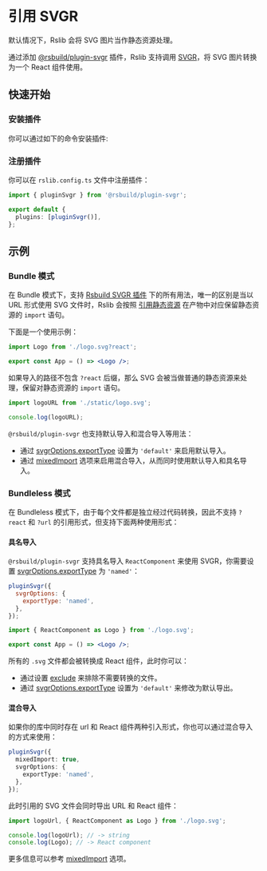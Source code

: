 # 引用 SVGR

默认情况下，Rslib 会将 SVG 图片当作静态资源处理。

通过添加 [@rsbuild/plugin-svgr](https://rsbuild.dev/zh/plugins/list/plugin-svgr) 插件，Rslib 支持调用 [SVGR](https://react-svgr.com/)，将 SVG 图片转换为一个 React 组件使用。

## 快速开始

### 安装插件

你可以通过如下的命令安装插件:


<PackageManagerTabs command="add @rsbuild/plugin-svgr -D" />

### 注册插件

你可以在 `rslib.config.ts` 文件中注册插件：

```ts title="rslib.config.ts"
import { pluginSvgr } from '@rsbuild/plugin-svgr';

export default {
  plugins: [pluginSvgr()],
};
```

## 示例

### Bundle 模式

在 Bundle 模式下，支持 [Rsbuild SVGR 插件](https://rsbuild.dev/zh/plugins/list/plugin-svgr) 下的所有用法，唯一的区别是当以 URL 形式使用 SVG 文件时，Rslib 会按照 [引用静态资源](/zh/guide/advanced/static-assets) 在产物中对应保留静态资源的 `import` 语句。

下面是一个使用示例：

```jsx title="App.jsx"
import Logo from './logo.svg?react';

export const App = () => <Logo />;
```

如果导入的路径不包含 `?react` 后缀，那么 SVG 会被当做普通的静态资源来处理，保留对静态资源的 `import` 语句。

```js
import logoURL from './static/logo.svg';

console.log(logoURL);
```

`@rsbuild/plugin-svgr` 也支持默认导入和混合导入等用法：

- 通过 [svgrOptions.exportType](https://rsbuild.dev/zh/plugins/list/plugin-svgr#svgroptionsexporttype) 设置为 `'default'` 来启用默认导入。
- 通过 [mixedImport](https://rsbuild.dev/zh/plugins/list/plugin-svgr#mixedimport) 选项来启用混合导入，从而同时使用默认导入和具名导入。

### Bundleless 模式

在 Bundleless 模式下，由于每个文件都是独立经过代码转换，因此不支持 `?react` 和 `?url` 的引用形式，但支持下面两种使用形式：

#### 具名导入

`@rsbuild/plugin-svgr` 支持具名导入 `ReactComponent` 来使用 SVGR，你需要设置 [svgrOptions.exportType](https://rsbuild.dev/zh/plugins/list/plugin-svgr#svgroptionsexporttype) 为 `'named'`：

```js
pluginSvgr({
  svgrOptions: {
    exportType: 'named',
  },
});
```

```jsx title="App.jsx"
import { ReactComponent as Logo } from './logo.svg';

export const App = () => <Logo />;
```

所有的 `.svg` 文件都会被转换成 React 组件，此时你可以：

- 通过设置 [exclude](https://rsbuild.dev/zh/plugins/list/plugin-svgr#exclude) 来排除不需要转换的文件。
- 通过 [svgrOptions.exportType](https://rsbuild.dev/zh/plugins/list/plugin-svgr#svgroptionsexporttype) 设置为 `'default'` 来修改为默认导出。

#### 混合导入

如果你的库中同时存在 url 和 React 组件两种引入形式，你也可以通过混合导入的方式来使用：

```ts
pluginSvgr({
  mixedImport: true,
  svgrOptions: {
    exportType: 'named',
  },
});
```

此时引用的 SVG 文件会同时导出 URL 和 React 组件：

```js
import logoUrl, { ReactComponent as Logo } from './logo.svg';

console.log(logoUrl); // -> string
console.log(Logo); // -> React component
```

更多信息可以参考 [mixedImport](https://rsbuild.dev/zh/plugins/list/plugin-svgr#mixedimport) 选项。
